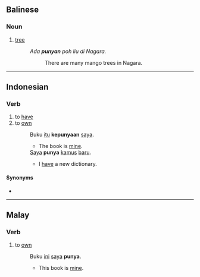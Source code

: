 ==Balinese==

===Noun===
{{ban-noun}}

# [[tree]]
#: ''Ada '''punyan''' poh liu di Nagara.''
#:: There are many mango trees in Nagara.

----

==Indonesian==

===Verb===
{{id-verb}}

# to [[have]]
# to [[own]]
#: Buku [[itu]] '''kepunyaan''' [[saya]].
#:* The book is [[mine]].
#: [[saya|Saya]] '''punya''' [[kamus]] [[baru]].
#:* I [[have]] a new dictionary.

====Synonyms====
* {{l|id|milik}}

----

==Malay==

===Verb===
{{head|ms|verb}}

# to [[own]]
#: Buku [[ini]] [[saya]] '''punya'''.
#:* This book is [[mine]].